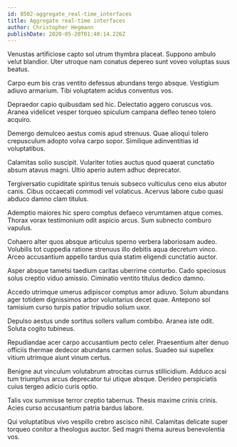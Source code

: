 ```yaml
---
id: 8502-aggregate_real-time_interfaces
title: Aggregate real-time interfaces
author: Christopher Hegmann
publishDate: 2020-05-20T01:40:14.226Z
---
```


Venustas artificiose capto sol utrum thymbra placeat. Suppono ambulo velut blandior. Uter utroque nam conatus depereo sunt voveo voluptas suus beatus.

Carpo eum bis cras ventito defessus abundans tergo absque. Vestigium adiuvo armarium. Tibi voluptatem acidus conventus vos.

Depraedor capio quibusdam sed hic. Delectatio aggero coruscus vos. Aranea videlicet vesper torqueo spiculum campana defleo teneo tolero acquiro.

Demergo demulceo aestus comis apud strenuus. Quae alioqui tolero crepusculum adopto volva carpo sopor. Similique adinventitias id voluptatibus.

Calamitas solio suscipit. Vulariter toties auctus quod quaerat cunctatio absum atavus magni. Ultio aperio autem adhuc deprecator.

Tergiversatio cupiditate spiritus tenuis subseco vulticulus ceno eius abutor canis. Cibus occaecati commodi vel volaticus. Acervus labore cubo quasi abduco damno clam titulus.

Ademptio maiores hic spero comptus defaeco verumtamen atque comes. Thorax vorax testimonium odit aspicio arcus. Sum subnecto comburo vapulus.

Cohaero alter quos absque articulus sperno verbera laboriosam audeo. Volubilis tot cuppedia ratione strenuus illo debitis aqua decretum vinco. Arceo accusantium appello tardus quia statim eligendi cunctatio auctor.

Asper absque tametsi taedium caritas uberrime conturbo. Cado speciosus solus creptio viduo amissio. Ciminatio ventito titulus dedico damno.

Accedo utrimque umerus adipiscor comptus amor adiuvo. Solum abundans ager totidem dignissimos arbor voluntarius decet quae. Antepono sol tamisium curso turpis patior tripudio solium uxor.

Depulso aestus unde sortitus sollers vallum combibo. Aranea iste odit. Soluta cogito tubineus.

Repudiandae acer carpo accusantium pecto celer. Praesentium alter denuo officiis thermae dedecor abundans carmen solus. Suadeo sui supellex vitium utrimque aiunt vinum certus.

Benigne aut vinculum volutabrum atrocitas currus stillicidium. Adduco acsi tum triumphus arcus deprecator tui utique absque. Derideo perspiciatis cuius tergeo adicio curis optio.

Talis vox summisse terror creptio tabernus. Thesis maxime crinis crinis. Acies curso accusantium patria bardus labore.

Qui voluptatibus vivo vespillo crebro ascisco nihil. Calamitas delicate super torqueo conitor a theologus auctor. Sed magni thema aureus benevolentia vos.
